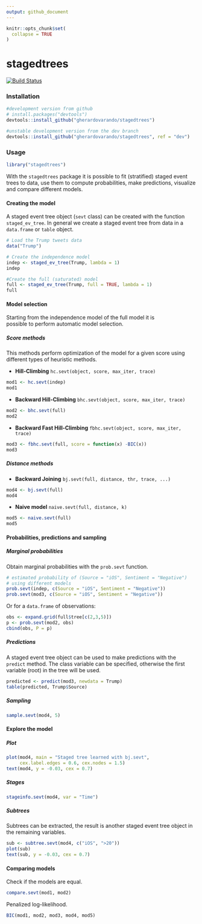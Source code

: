 ```yaml
---
output: github_document
---
```


<!-- README.md is generated from README.Rmd. Please edit that file -->

```r
knitr::opts_chunk$set(
  collapse = TRUE
)
```

# stagedtrees 

[![Build Status](https://travis-ci.com/gherardovarando/stagedtrees.svg?branch=master)](https://travis-ci.com/gherardovarando/stagedtrees)

### Installation 
  
```r
#development version from github
# install.packages("devtools")
devtools::install_github("gherardovarando/stagedtrees")

#unstable development version from the dev branch
devtools::install_github("gherardovarando/stagedtrees", ref = "dev")
```

### Usage

```r
library("stagedtrees")
```

With the `stagedtrees` package it is possible to fit (stratified) staged 
event trees to data, use them to compute probabilities, make predictions, 
visualize and compare different models. 

#### Creating the model

A staged event tree object (`sevt` class) can be created with the function
`staged_ev_tree`. In general we create a staged event tree from data 
in a `data.frame` or `table` object. 

```r
# Load the Trump tweets data
data("Trump")

# Create the independence model 
indep <- staged_ev_tree(Trump, lambda = 1)
indep

#Create the full (saturated) model
full <- staged_ev_tree(Trump, full = TRUE, lambda = 1) 
full
```

#### Model selection

Starting from the independence model of the full model it is  
possible to perform automatic model selection. 

##### Score methods

This methods perform optimization of the model for a given score 
using different types of heuristic methods. 

* **Hill-Climbing** `hc.sevt(object, score, max_iter, trace)`
```r
mod1 <- hc.sevt(indep)
mod1
```
* **Backward Hill-Climbing** `bhc.sevt(object, score, max_iter, trace)`
```r
mod2 <- bhc.sevt(full)
mod2
```
* **Backward Fast Hill-Climbing** 
`fbhc.sevt(object, score, max_iter, trace)`
```r
mod3 <- fbhc.sevt(full, score = function(x) -BIC(x))
mod3
```


##### Distance methods

* **Backward Joining** `bj.sevt(full, distance, thr, trace, ...)`
```r
mod4 <- bj.sevt(full)
mod4
```

* **Naive model** `naive.sevt(full, distance, k)`
```r
mod5 <- naive.sevt(full)
mod5
```
#### Probabilities, predictions and sampling

##### Marginal probabilities

Obtain marginal probabilities with the  `prob.sevt` function.
```r
# estimated probability of (Source = "iOS", Sentiment = "Negative")
# using different models
prob.sevt(indep, c(Source = "iOS", Sentiment = "Negative")) 
prob.sevt(mod3, c(Source = "iOS", Sentiment = "Negative"))
```

Or for a  `data.frame` of observations:
```r
obs <- expand.grid(full$tree[c(2,3,5)])
p <- prob.sevt(mod2, obs)
cbind(obs, P = p)
```

##### Predictions

A staged event tree object can be used to make predictions with the
`predict` method. The class variable can be specified, otherwise the 
first variable (root) in the tree will be used. 

```r
predicted <- predict(mod3, newdata = Trump)
table(predicted, Trump$Source)
```

##### Sampling

```r
sample.sevt(mod4, 5)
```
#### Explore the model

##### Plot 

```r
plot(mod4, main = "Staged tree learned with bj.sevt", 
     cex.label.edges = 0.6, cex.nodes = 1.5)
text(mod4, y = -0.03, cex = 0.7)
```

##### Stages

```r
stageinfo.sevt(mod4, var = "Time")
```

##### Subtrees

Subtrees can be extracted, the result is another staged event tree object
in the remaining variables.

```r
sub <- subtree.sevt(mod4, c("iOS", ">20"))
plot(sub)
text(sub, y = -0.03, cex = 0.7)
```

#### Comparing models

Check if the models are equal.
```r
compare.sevt(mod1, mod2)
```

Penalized log-likelihood.
```r
BIC(mod1, mod2, mod3, mod4, mod5)
```